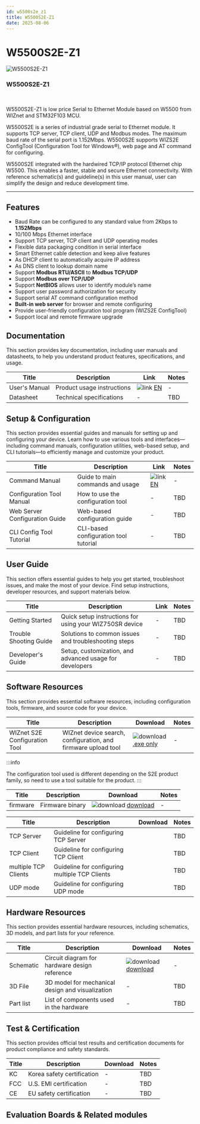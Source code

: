 ```yaml
---
id: w5500s2e_z1
title: W5500S2E-Z1
date: 2025-08-06
---
```



# W5500S2E-Z1

<div className="main-card">
  <img src="/img/products/w5500s2e-z1/500k_w5500s2e_z1.jpg" alt="W5500S2E-Z1" />
  <div>
    <h3>W5500S2E-Z1</h3>
    <br />
    <p>
      W5500S2E-Z1 is low price Serial to Ethernet Module based on W5500 from WIZnet and STM32F103 MCU.
    </p>
  </div>
</div>

W5500S2E is a series of industrial grade serial to Ethernet module. It supports TCP server, TCP client, UDP and Modbus modes. The maximum baud rate of the serial port is 1.152Mbps. W5500S2E supports WIZS2E
ConfigTool (Configuration Tool for Windows®), web page and AT command for configuring.

W5500S2E integrated with the hardwired TCP/IP protocol Ethernet chip W5500. This enables a faster, stable and secure Ethernet connectivity. With reference schematic(s) and guideline(s) in this user manual, user can simplify the design and reduce development time.

-----


## Features

  - Baud Rate can be configured to any standard value from 2Kbps to
    **1.152Mbps**
  - 10/100 Mbps Ethernet interface
  - Support TCP server, TCP client and UDP operating modes
  - Flexible data packaging condition in serial interface
  - Smart Ethernet cable detection and keep alive features
  - As DHCP client to automatically acquire IP address
  - As DNS client to lookup domain name
  - Support **Modbus RTU/ASCII** to **Modbus TCP/UDP**
  - Support **Modbus over TCP/UDP**
  - Support **NetBIOS** allows user to identify module’s name
  - Support user password authorization for security
  - Support serial AT command configuration method
  - **Built-in web server** for browser and remote configuring
  - Provide user-friendly configuration tool program (WIZS2E ConfigTool)
  - Support local and remote firmware upgrade


## Documentation

This section provides key documentation, including user manuals and datasheets, to help you understand product features, specifications, and usage.

| Title | Description | Link | Notes |
|-------|-------------|------|-------|
| User's Manual  | Product usage instructions | ![link](\img\docs_icon_small.png) [EN](/img/products/w5500s2e-z1/w5500s2e-user-manual-v112.pdf) | - |
| Datasheet | Technical specifications | - | TBD |


## Setup & Configuration

This section provides essential guides and manuals for setting up and configuring your device.
Learn how to use various tools and interfaces—including command manuals, configuration utilities, web-based setup, and CLI tutorials—to efficiently manage and customize your product.

| Title | Description | Link | Notes |
|-------|-------------|------|-------|
| Command Manual | Guide to main commands and usage | ![link](\img\link.png)[EN](./wizse_at_command.md) | - |
| Configuration Tool Manual | How to use the configuration tool | - | TBD |
| Web Server Configuration Guide | Web-based configuration guide | - | TBD |
| CLI Config Tool Tutorial | CLI-based configuration tool tutorial | - | TBD |


## User Guide

This section offers essential guides to help you get started, troubleshoot issues, and make the most of your device. Find setup instructions, developer resources, and support materials below.

| Title | Description | Link | Notes |
|-------|-------------|------|-------|
| Getting Started | Quick setup instructions for using your WIZ750SR device | - | TBD |
| Trouble Shooting Guide | Solutions to common issues and troubleshooting steps | - | TBD |
| Developer's Guide | Setup, customization, and advanced usage for developers | - | TBD |


## Software Resources

This section provides essential software resources, including configuration tools, firmware, and source code for your device.

<Tabs>
  <TabItem value="tool" label="Tools" default>
      
| Title | Description | Download | Notes |
|-------|-------------|----------|-------|
| WIZnet S2E Configuration Tool | WIZnet device search, configuration, and firmware upload tool | ![download](/img/products/w5500/w5500_evb/icons/download.png) [.exe only](/img/products/w5500s2e-z1/wizs2e_configtool_v1.0.1.3.zipl) | -     |

  :::info

  The configuration tool used is different depending on the S2E product family, so need to use a tool suitable for the product.
  :::
  </TabItem>
  <TabItem value="firmware" label="Firmware" default>

| Title | Description | Download | Notes |
|-------|-------------|----------|-------|
| firmware | Firmware binary  | ![download](/img/products/w5500/w5500_evb/icons/download.png) [download](/img/products/w5500s2e-z1/w5500s2e-app-s1-v2.9.zip) | - |

  </TabItem>

  <TabItem value="application_note" label="Application Note" default>

| Title | Description | Download | Notes |
|-------|-------------|----------|-------|
| TCP Server | Guideline for configuring TCP Server |  | TBD |
| TCP Client | Guideline for configuring TCP Client |  | TBD   |
| multiple TCP Clients | Guideline for configuring multiple TCP Clients |  | TBD |
| UDP mode | Guideline for configuring UDP mode |  | TBD |

  </TabItem>
</Tabs>


## Hardware Resources

This section provides essential hardware resources, including schematics, 3D models, and part lists for your reference.

| Title | Description | Download | Notes |
|-------|-------------|----------|-------|
| Schematic | Circuit diagram for hardware design reference | ![download](/img/products/w5500/w5500_evb/icons/download.png)[download](/img/products/w5500s2e-z1/W5500S2E-Z1_Reference_Schematic_V1.2.pdf) | - |
| 3D File | 3D model for mechanical design and visualization | - | TBD |
| Part list | List of components used in the hardware | - | TBD |


## Test & Certification

This section provides official test results and certification documents for product compliance and safety standards.

| Title | Description | Download | Notes |
|-------|-------------|----------|-------|
| KC | Korea safety certification | - | TBD |
| FCC | U.S. EMI certification | - | TBD |
| CE | EU safety certification | - | TBD |


## Evaluation Boards & Related modules

<Tabs>
  <TabItem value="eval_board" label="Evaluation Boards" default>

  </TabItem>

  <TabItem value="related_modules" label="Related modules" default>

  </TabItem>
</Tabs>